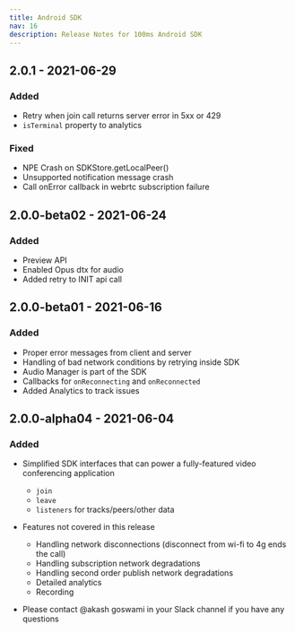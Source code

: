 ```yaml
---
title: Android SDK
nav: 16
description: Release Notes for 100ms Android SDK
---
```

## 2.0.1 - 2021-06-29

### Added
-   Retry when join call returns server error in 5xx or 429
-   `isTerminal` property to analytics

### Fixed
-   NPE Crash on SDKStore.getLocalPeer()
-   Unsupported notification message crash
-   Call onError callback in webrtc subscription failure


## 2.0.0-beta02 - 2021-06-24

### Added
-   Preview API
-   Enabled Opus dtx for audio
-   Added retry to INIT api call


## 2.0.0-beta01 - 2021-06-16

### Added

-   Proper error messages from client and server
-   Handling of bad network conditions by retrying inside SDK
-   Audio Manager is part of the SDK
-   Callbacks for `onReconnecting` and `onReconnected`
-   Added Analytics to track issues

## 2.0.0-alpha04 - 2021-06-04

### Added

-   Simplified SDK interfaces that can power a fully-featured video conferencing application
    -   `join`
    -   `leave`
    -   `listeners` for tracks/peers/other data
-   Features not covered in this release

    -   Handling network disconnections \(disconnect from wi-fi to 4g ends the call\)
    -   Handling subscription network degradations
    -   Handling second order publish network degradations
    -   Detailed analytics
    -   Recording

-   Please contact @akash goswami in your Slack channel if you have any questions
